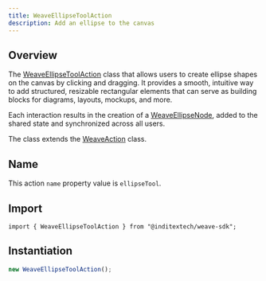 ```yaml
---
title: WeaveEllipseToolAction
description: Add an ellipse to the canvas
---
```



## Overview

The [WeaveEllipseToolAction](https://github.com/InditexTech/weavejs/blob/main/code/packages/sdk/src/actions/ellipse-tool/ellipse-tool.ts)
class that allows users to create ellipse shapes on the canvas by clicking
and dragging. It provides a smooth, intuitive way to add structured, resizable
rectangular elements that can serve as building blocks for diagrams, layouts,
mockups, and more.

Each interaction results in the creation of a [WeaveEllipseNode](/docs/sdk/api-reference/nodes/ellipse),
added to the shared state and synchronized across all users.

The class extends the [WeaveAction](/docs/sdk/api-reference/actions/action) class.

## Name

This action `name` property value is `ellipseTool`.

## Import

```shell
import { WeaveEllipseToolAction } from "@inditextech/weave-sdk";
```

## Instantiation

```ts
new WeaveEllipseToolAction();
```
